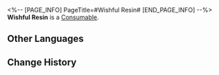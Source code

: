 <%-- [PAGE_INFO]
PageTitle=#Wishful Resin#
[END_PAGE_INFO] --%>
{{Item Infobox
|id          = 237
|image       = Item Wishful Resin.png{{subst:void|<!--$UPLOAD:<<SpriteOutput/ItemFigures/237.png>-<Item Wishful Resin.png>-<Item Icons>>-->}}
|type        = Consumable
|invCategory = Valuables
|rarity      = 5
|effect      = 
|description = Matchless materials used to customize Relics. Can be used to specify 2 Subsidiary Stats when synthesizing.
|source1     = [[Nameless Honor]]
|source2     = [[Omni-Synthesizer]] &mdash; Synthesis using Self-Modeling Resin
|source3     = [[Omni-Synthesizer]] &mdash; Synthesis using Relic Remains
}}
{{Description|An unknown resin that shines like crystals. It seems to have originated from within the Fragmentum. When you draw near, it will resonate strongly with the wishes within your heart.<br /><br />''"It tried to use the Fragmentum's duplicative ability to satisfy human desires, but alas, the gulf is insatiable."''}}
'''Wishful Resin''' is a [[Consumable]].

==Other Languages==
{{Other Languages
|en   = Wishful Resin
|zhs  = 遂愿尘脂
|zht  = 遂願塵脂
|ja   = 遂願樹脂
|ko   = 소원 레진
|es   = Resina de los deseos
|fr   = Résine de souhait
|ru   = Чудодейственная смола
|th   = Wishful Resin
|vi   = Bụi Nhựa Ước Nguyện
|de   = Gewünschtes Harz
|id   = Wishful Resin
|pt   = Resina dos Desejos
}}

==Change History==
{{Change History|3.0}}